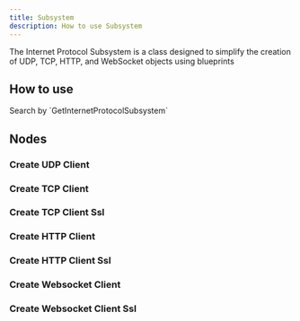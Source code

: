 ```yaml
---
title: Subsystem
description: How to use Subsystem
---
```



The Internet Protocol Subsystem is a class designed to simplify the creation of UDP, TCP, HTTP, and WebSocket objects using blueprints

## How to use

<Steps>
  <Step>
    Search by `GetInternetProtocolSubsystem`
    <ImageZoom src="/img/client-side/subsystem/searchbox.png" width={405} height={404} />
  </Step>
</Steps>

## Nodes

### Create UDP Client

<ImageZoom src="/img/client-side/subsystem/createudpclient.png" width={267} height={214} />

### Create TCP Client

<ImageZoom src="/img/client-side/subsystem/createtcpclient.png" width={267} height={214} />

### Create TCP Client Ssl

<ImageZoom src="/img/client-side/subsystem/createtcpclientssl.png" width={267} height={214} />

### Create HTTP Client

<ImageZoom src="/img/client-side/subsystem/createhttpclient.png" width={267} height={214} />

### Create HTTP Client Ssl

<ImageZoom src="/img/client-side/subsystem/createhttpclientssl.png" width={267} height={214} />

### Create Websocket Client

<ImageZoom src="/img/client-side/subsystem/createwebsocketclient.png" width={267} height={214} />

### Create Websocket Client Ssl

<ImageZoom src="/img/client-side/subsystem/createwebsocketclientssl.png" width={267} height={214} />